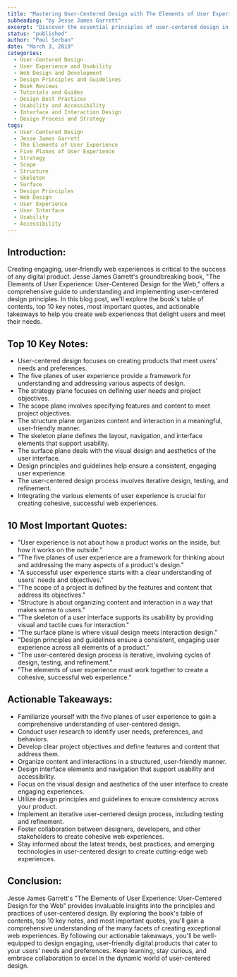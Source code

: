 ```yaml
---
title: "Mastering User-Centered Design with The Elements of User Experience"
subheading: "by Jesse James Garrett"
excerpt: "Discover the essential principles of user-centered design in Jesse James Garrett's The Elements of User Experience. Explore the table of contents, top key notes, important quotes, and actionable takeaways for creating exceptional web experiences."
status: "published"
author: "Paul Serban"
date: "March 3, 2019"
categories:
  - User-Centered Design
  - User Experience and Usability
  - Web Design and Development
  - Design Principles and Guidelines
  - Book Reviews
  - Tutorials and Guides
  - Design Best Practices
  - Usability and Accessibility
  - Interface and Interaction Design
  - Design Process and Strategy
tags:
  - User-Centered Design
  - Jesse James Garrett
  - The Elements of User Experience
  - Five Planes of User Experience
  - Strategy
  - Scope
  - Structure
  - Skeleton
  - Surface
  - Design Principles
  - Web Design
  - User Experience
  - User Interface
  - Usability
  - Accessibility
---
```


## Introduction:
Creating engaging, user-friendly web experiences is critical to the success of any digital product. Jesse James Garrett's groundbreaking book, "The Elements of User Experience: User-Centered Design for the Web," offers a comprehensive guide to understanding and implementing user-centered design principles. In this blog post, we'll explore the book's table of contents, top 10 key notes, most important quotes, and actionable takeaways to help you create web experiences that delight users and meet their needs.

## Top 10 Key Notes:

- User-centered design focuses on creating products that meet users' needs and preferences.
- The five planes of user experience provide a framework for understanding and addressing various aspects of design.
- The strategy plane focuses on defining user needs and project objectives.
- The scope plane involves specifying features and content to meet project objectives.
- The structure plane organizes content and interaction in a meaningful, user-friendly manner.
- The skeleton plane defines the layout, navigation, and interface elements that support usability.
- The surface plane deals with the visual design and aesthetics of the user interface.
- Design principles and guidelines help ensure a consistent, engaging user experience.
- The user-centered design process involves iterative design, testing, and refinement.
- Integrating the various elements of user experience is crucial for creating cohesive, successful web experiences.

## 10 Most Important Quotes:

- "User experience is not about how a product works on the inside, but how it works on the outside."
- "The five planes of user experience are a framework for thinking about and addressing the many aspects of a product's design."
- "A successful user experience starts with a clear understanding of users' needs and objectives."
- "The scope of a project is defined by the features and content that address its objectives."
- "Structure is about organizing content and interaction in a way that makes sense to users."
- "The skeleton of a user interface supports its usability by providing visual and tactile cues for interaction."
- "The surface plane is where visual design meets interaction design."
- "Design principles and guidelines ensure a consistent, engaging user experience across all elements of a product."
- "The user-centered design process is iterative, involving cycles of design, testing, and refinement."
- "The elements of user experience must work together to create a cohesive, successful web experience."

## Actionable Takeaways:

- Familiarize yourself with the five planes of user experience to gain a comprehensive understanding of user-centered design.
- Conduct user research to identify user needs, preferences, and behaviors.
- Develop clear project objectives and define features and content that address them.
- Organize content and interactions in a structured, user-friendly manner.
- Design interface elements and navigation that support usability and accessibility.
- Focus on the visual design and aesthetics of the user interface to create engaging experiences.
- Utilize design principles and guidelines to ensure consistency across your product.
- Implement an iterative user-centered design process, including testing and refinement.
- Foster collaboration between designers, developers, and other stakeholders to create cohesive web experiences.
- Stay informed about the latest trends, best practices, and emerging technologies in user-centered design to create cutting-edge web experiences.

## Conclusion:

Jesse James Garrett's "The Elements of User Experience: User-Centered Design for the Web" provides invaluable insights into the principles and practices of user-centered design. By exploring the book's table of contents, top 10 key notes, and most important quotes, you'll gain a comprehensive understanding of the many facets of creating exceptional web experiences. By following our actionable takeaways, you'll be well-equipped to design engaging, user-friendly digital products that cater to your users' needs and preferences. Keep learning, stay curious, and embrace collaboration to excel in the dynamic world of user-centered design.